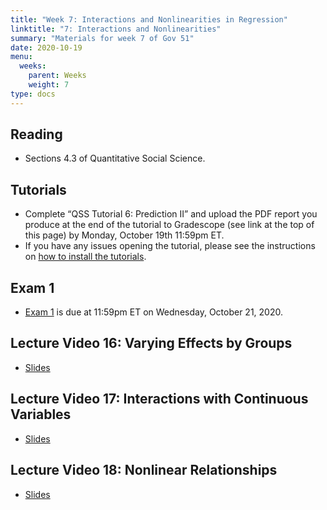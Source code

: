 ```yaml
---
title: "Week 7: Interactions and Nonlinearities in Regression"
linktitle: "7: Interactions and Nonlinearities"
summary: "Materials for week 7 of Gov 51"
date: 2020-10-19
menu:
  weeks:
    parent: Weeks
    weight: 7
type: docs
---
```


## Reading

- Sections 4.3 of Quantitative Social Science.

## Tutorials

- Complete "QSS Tutorial 6: Prediction II" and upload the PDF report you produce at the end of the tutorial to Gradescope (see link at the top of this page) by Monday, October 19th 11:59pm ET. 
- If you have any issues opening the tutorial, please see the instructions on [how to install the tutorials](/assignments/tutorials/).

## Exam 1

- [Exam 1](/assignments/exam-01/) is due at 11:59pm ET on Wednesday, October 21, 2020. 

## Lecture Video 16: Varying Effects by Groups

- [Slides](/slides/videos/16-interactions-binary.pdf)

## Lecture Video 17: Interactions with Continuous Variables


- [Slides](/slides/videos/17-interactions-continuous.pdf)

## Lecture Video 18: Nonlinear Relationships 

- [Slides](/slides/videos/18-nonlinearities.pdf)

